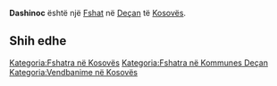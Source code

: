 {{Fshat në Kosovës
 | Emri                = Dashinoc
| sqi_N_name = Dashinoc
| sqi_N_FULL_NAME_RO = Dashinoc
| sqi_N_FULL_NAME_ND_RO = Dashinoc
| sqi_N_SORT_NAME_RG = DASHINOC
| sqi_N_FULL_NAME_RG = Dashinoc
| sqi_N_FULL_NAME_ND_RG = Dashinoc
| sqi_V_name = Dashinoci
| sqi_V_FULL_NAME_RO = Dashinoci
| sqi_V_FULL_NAME_ND_RO = Dashinoci
| sqi_V_SORT_NAME_RG = DASHINOCI
| sqi_V_FULL_NAME_RG = Dashinoci
| sqi_V_FULL_NAME_ND_RG = Dashinoci
| srp_N_name = Dašinovac
| srp_N_FULL_NAME_RO = Dašinovac
| srp_N_FULL_NAME_ND_RO = Dasinovac
| srp_N_SORT_NAME_RG = DASINOVAC
| srp_N_FULL_NAME_RG = Dašinovac
| srp_N_FULL_NAME_ND_RG = Dasinovac
| srp_NS_name = Дашиновац
| srp_NS_FULL_NAME_RO = Дашиновац
| srp_NS_FULL_NAME_ND_RO = Дашиновац
| srp_NS_SORT_NAME_RG = ДАШИНОВАЦ
| srp_NS_FULL_NAME_RG = Дашиновац
| srp_NS_FULL_NAME_ND_RG = Дашиновац

 | Emri (Rasa dhanore) = 
 | Figura              = 
 | Shteti              = Kosovo
 | Komuna              = Deçan
 | Kodi postar         = 
 | Sipërfaqja          = 

 | Popullsia           = 

 | Regj. i popullsisë  = 
 | Dend. e popullsisë  = 
 | Faqja zyrtare       = 
 <!--- Koordinatat ----> 
 | Gjerësia            = 42.536111
 | Gjatësia            = 20.398056
 | Lartësia            = 
}}
'''Dashinoc''' është një [[Fshat]] në [[Deçan]] të [[Kosovës]].

<!-- == Gjeografia == -->
<!-- == Historia == -->
<!-- == Demografia == -->
== Shih edhe ==
{{Komuna Deçan}}
{{Kosovo-Administrata-Cung}}

[[Kategoria:Fshatra në Kosovës]]
[[Kategoria:Fshatra në Kommunes Deçan]]
[[Kategoria:Vendbanime në Kosovës]]